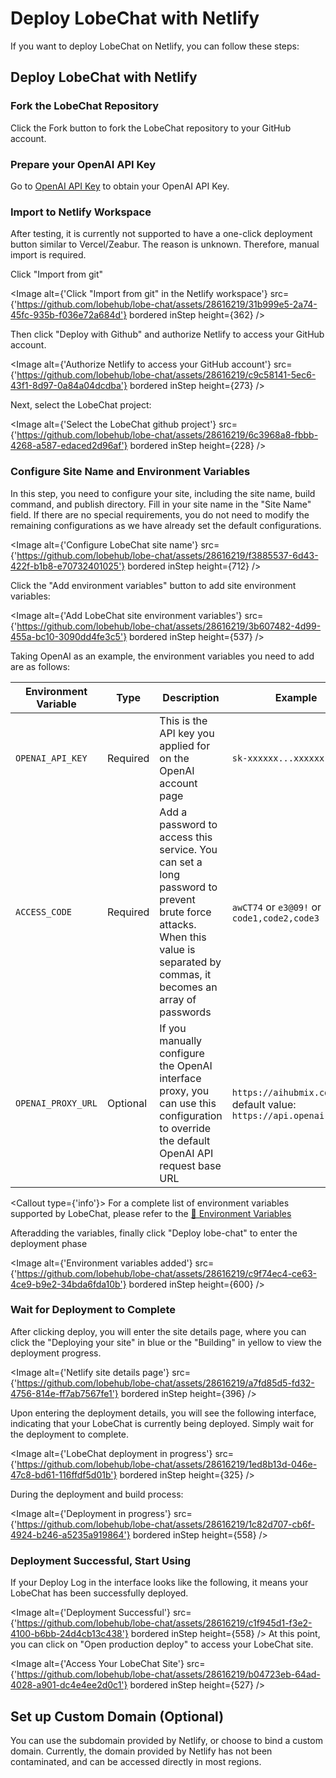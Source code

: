 
# Deploy LobeChat with Netlify

If you want to deploy LobeChat on Netlify, you can follow these steps:

## Deploy LobeChat with Netlify

<Steps>

### Fork the LobeChat Repository

Click the Fork button to fork the LobeChat repository to your GitHub account.

### Prepare your OpenAI API Key

Go to [OpenAI API Key](https://platform.openai.com/account/api-keys) to obtain your OpenAI API Key.

### Import to Netlify Workspace

<Callout>
  After testing, it is currently not supported to have a one-click deployment button similar to
  Vercel/Zeabur. The reason is unknown. Therefore, manual import is required.
</Callout>

Click "Import from git"

<Image
  alt={'Click "Import from git" in the Netlify workspace'}
  src={'https://github.com/lobehub/lobe-chat/assets/28616219/31b999e5-2a74-45fc-935b-f036e72a684d'}
  bordered
  inStep
  height={362}
/>

Then click "Deploy with Github" and authorize Netlify to access your GitHub account.

<Image
  alt={'Authorize Netlify to access your GitHub account'}
  src={'https://github.com/lobehub/lobe-chat/assets/28616219/c9c58141-5ec6-43f1-8d97-0a84a04dcdba'}
  bordered
  inStep
  height={273}
/>

Next, select the LobeChat project:

<Image
  alt={'Select the LobeChat github project'}
  src={'https://github.com/lobehub/lobe-chat/assets/28616219/6c3968a8-fbbb-4268-a587-edaced2d96af'}
  bordered
  inStep
  height={228}
/>

### Configure Site Name and Environment Variables

In this step, you need to configure your site, including the site name, build command, and publish directory. Fill in your site name in the "Site Name" field. If there are no special requirements, you do not need to modify the remaining configurations as we have already set the default configurations.

<Image
  alt={'Configure LobeChat site name'}
  src={'https://github.com/lobehub/lobe-chat/assets/28616219/f3885537-6d43-422f-b1b8-e70732401025'}
  bordered
  inStep
  height={712}
/>

Click the "Add environment variables" button to add site environment variables:

<Image
  alt={'Add LobeChat site environment variables'}
  src={'https://github.com/lobehub/lobe-chat/assets/28616219/3b607482-4d99-455a-bc10-3090dd4fe3c5'}
  bordered
  inStep
  height={537}
/>

Taking OpenAI as an example, the environment variables you need to add are as follows:

| Environment Variable | Type | Description | Example |
| --- | --- | --- | --- |
| `OPENAI_API_KEY` | Required | This is the API key you applied for on the OpenAI account page | `sk-xxxxxx...xxxxxx` |
| `ACCESS_CODE` | Required | Add a password to access this service. You can set a long password to prevent brute force attacks. When this value is separated by commas, it becomes an array of passwords | `awCT74` or `e3@09!` or `code1,code2,code3` |
| `OPENAI_PROXY_URL` | Optional | If you manually configure the OpenAI interface proxy, you can use this configuration to override the default OpenAI API request base URL | `https://aihubmix.com/v1`, default value: `https://api.openai.com/v1` |

<Callout type={'info'}>
  For a complete list of environment variables supported by LobeChat, please refer to the [📘
  Environment Variables](/en/self-hosting/environment-variables)
</Callout>

Afteradding the variables, finally click "Deploy lobe-chat" to enter the deployment phase

<Image
  alt={'Environment variables added'}
  src={'https://github.com/lobehub/lobe-chat/assets/28616219/c9f74ec4-ce63-4ce9-b9e2-34bda6fda10b'}
  bordered
  inStep
  height={600}
/>

### Wait for Deployment to Complete

After clicking deploy, you will enter the site details page, where you can click the "Deploying your site" in blue or the "Building" in yellow to view the deployment progress.

<Image
  alt={'Netlify site details page'}
  src={'https://github.com/lobehub/lobe-chat/assets/28616219/a7fd85d5-fd32-4756-814e-ff7ab7567fe1'}
  bordered
  inStep
  height={396}
/>

Upon entering the deployment details, you will see the following interface, indicating that your LobeChat is currently being deployed. Simply wait for the deployment to complete.

<Image
  alt={'LobeChat deployment in progress'}
  src={'https://github.com/lobehub/lobe-chat/assets/28616219/1ed8b13d-046e-47c8-bd61-116ffdf5d01b'}
  bordered
  inStep
  height={325}
/>

During the deployment and build process:

<Image
  alt={'Deployment in progress'}
  src={'https://github.com/lobehub/lobe-chat/assets/28616219/1c82d707-cb6f-4924-b246-a5235a919864'}
  bordered
  inStep
  height={558}
/>

### Deployment Successful, Start Using

If your Deploy Log in the interface looks like the following, it means your LobeChat has been successfully deployed.

<Image
  alt={'Deployment Successful'}
  src={'https://github.com/lobehub/lobe-chat/assets/28616219/c1f945d1-f3e2-4100-b6bb-24d4cb13c438'}
  bordered
  inStep
  height={558}
/>
At this point, you can click on "Open production deploy" to access your LobeChat site.

<Image
  alt={'Access Your LobeChat Site'}
  src={'https://github.com/lobehub/lobe-chat/assets/28616219/b04723eb-64ad-4028-a901-dc4e4ee2d0c1'}
  bordered
  inStep
  height={527}
/>

</Steps>

## Set up Custom Domain (Optional)

You can use the subdomain provided by Netlify, or choose to bind a custom domain. Currently, the domain provided by Netlify has not been contaminated, and can be accessed directly in most regions.

[//]: # '[![][deploy-button-image]][deploy-link]'
[//]: # '[deploy-button-image]: https://www.netlify.com/img/deploy/button.svg'
[//]: # '[deploy-link]: https://app.netlify.com/start/deploy?repository=https://github.com/lobehub/lobe-chat'
[//]: # '### 授权 Netlify 访问你的 GitHub 账号'
[//]: # '点击 「Connect to GitHub」，授权 Netlify 访问你的 GitHub 账号：'
[//]: # 'Image'
[//]: # 'github.com/lobehub/lobe-chat/assets/28616219/8ee533d5-f7e9-4523-991b-2c23a72c1530'
[//]: # '  bordered'
[//]: # '  width={790}'
[//]: # '  height={556}'
[//]: # '/>'
